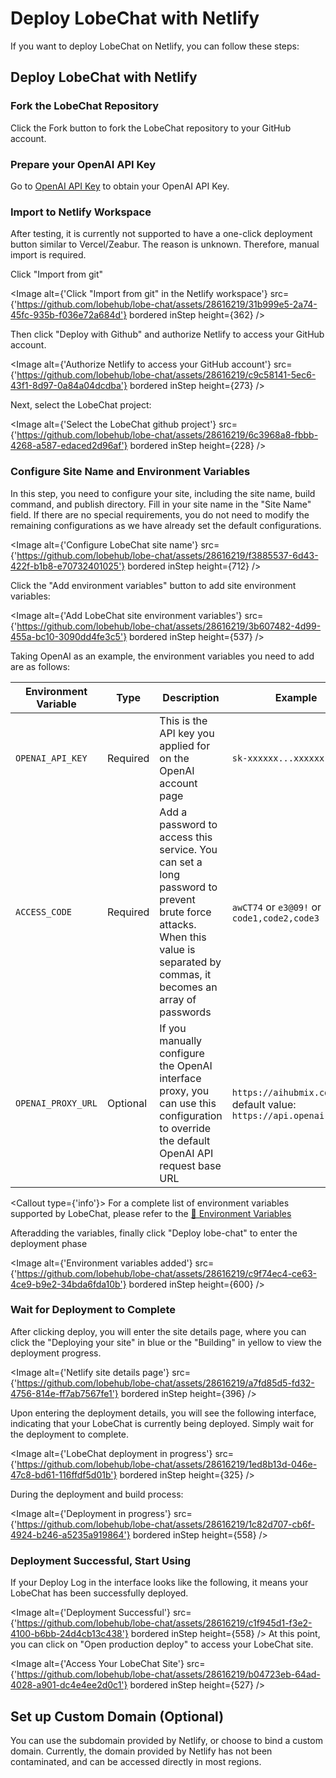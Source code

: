 
# Deploy LobeChat with Netlify

If you want to deploy LobeChat on Netlify, you can follow these steps:

## Deploy LobeChat with Netlify

<Steps>

### Fork the LobeChat Repository

Click the Fork button to fork the LobeChat repository to your GitHub account.

### Prepare your OpenAI API Key

Go to [OpenAI API Key](https://platform.openai.com/account/api-keys) to obtain your OpenAI API Key.

### Import to Netlify Workspace

<Callout>
  After testing, it is currently not supported to have a one-click deployment button similar to
  Vercel/Zeabur. The reason is unknown. Therefore, manual import is required.
</Callout>

Click "Import from git"

<Image
  alt={'Click "Import from git" in the Netlify workspace'}
  src={'https://github.com/lobehub/lobe-chat/assets/28616219/31b999e5-2a74-45fc-935b-f036e72a684d'}
  bordered
  inStep
  height={362}
/>

Then click "Deploy with Github" and authorize Netlify to access your GitHub account.

<Image
  alt={'Authorize Netlify to access your GitHub account'}
  src={'https://github.com/lobehub/lobe-chat/assets/28616219/c9c58141-5ec6-43f1-8d97-0a84a04dcdba'}
  bordered
  inStep
  height={273}
/>

Next, select the LobeChat project:

<Image
  alt={'Select the LobeChat github project'}
  src={'https://github.com/lobehub/lobe-chat/assets/28616219/6c3968a8-fbbb-4268-a587-edaced2d96af'}
  bordered
  inStep
  height={228}
/>

### Configure Site Name and Environment Variables

In this step, you need to configure your site, including the site name, build command, and publish directory. Fill in your site name in the "Site Name" field. If there are no special requirements, you do not need to modify the remaining configurations as we have already set the default configurations.

<Image
  alt={'Configure LobeChat site name'}
  src={'https://github.com/lobehub/lobe-chat/assets/28616219/f3885537-6d43-422f-b1b8-e70732401025'}
  bordered
  inStep
  height={712}
/>

Click the "Add environment variables" button to add site environment variables:

<Image
  alt={'Add LobeChat site environment variables'}
  src={'https://github.com/lobehub/lobe-chat/assets/28616219/3b607482-4d99-455a-bc10-3090dd4fe3c5'}
  bordered
  inStep
  height={537}
/>

Taking OpenAI as an example, the environment variables you need to add are as follows:

| Environment Variable | Type | Description | Example |
| --- | --- | --- | --- |
| `OPENAI_API_KEY` | Required | This is the API key you applied for on the OpenAI account page | `sk-xxxxxx...xxxxxx` |
| `ACCESS_CODE` | Required | Add a password to access this service. You can set a long password to prevent brute force attacks. When this value is separated by commas, it becomes an array of passwords | `awCT74` or `e3@09!` or `code1,code2,code3` |
| `OPENAI_PROXY_URL` | Optional | If you manually configure the OpenAI interface proxy, you can use this configuration to override the default OpenAI API request base URL | `https://aihubmix.com/v1`, default value: `https://api.openai.com/v1` |

<Callout type={'info'}>
  For a complete list of environment variables supported by LobeChat, please refer to the [📘
  Environment Variables](/en/self-hosting/environment-variables)
</Callout>

Afteradding the variables, finally click "Deploy lobe-chat" to enter the deployment phase

<Image
  alt={'Environment variables added'}
  src={'https://github.com/lobehub/lobe-chat/assets/28616219/c9f74ec4-ce63-4ce9-b9e2-34bda6fda10b'}
  bordered
  inStep
  height={600}
/>

### Wait for Deployment to Complete

After clicking deploy, you will enter the site details page, where you can click the "Deploying your site" in blue or the "Building" in yellow to view the deployment progress.

<Image
  alt={'Netlify site details page'}
  src={'https://github.com/lobehub/lobe-chat/assets/28616219/a7fd85d5-fd32-4756-814e-ff7ab7567fe1'}
  bordered
  inStep
  height={396}
/>

Upon entering the deployment details, you will see the following interface, indicating that your LobeChat is currently being deployed. Simply wait for the deployment to complete.

<Image
  alt={'LobeChat deployment in progress'}
  src={'https://github.com/lobehub/lobe-chat/assets/28616219/1ed8b13d-046e-47c8-bd61-116ffdf5d01b'}
  bordered
  inStep
  height={325}
/>

During the deployment and build process:

<Image
  alt={'Deployment in progress'}
  src={'https://github.com/lobehub/lobe-chat/assets/28616219/1c82d707-cb6f-4924-b246-a5235a919864'}
  bordered
  inStep
  height={558}
/>

### Deployment Successful, Start Using

If your Deploy Log in the interface looks like the following, it means your LobeChat has been successfully deployed.

<Image
  alt={'Deployment Successful'}
  src={'https://github.com/lobehub/lobe-chat/assets/28616219/c1f945d1-f3e2-4100-b6bb-24d4cb13c438'}
  bordered
  inStep
  height={558}
/>
At this point, you can click on "Open production deploy" to access your LobeChat site.

<Image
  alt={'Access Your LobeChat Site'}
  src={'https://github.com/lobehub/lobe-chat/assets/28616219/b04723eb-64ad-4028-a901-dc4e4ee2d0c1'}
  bordered
  inStep
  height={527}
/>

</Steps>

## Set up Custom Domain (Optional)

You can use the subdomain provided by Netlify, or choose to bind a custom domain. Currently, the domain provided by Netlify has not been contaminated, and can be accessed directly in most regions.

[//]: # '[![][deploy-button-image]][deploy-link]'
[//]: # '[deploy-button-image]: https://www.netlify.com/img/deploy/button.svg'
[//]: # '[deploy-link]: https://app.netlify.com/start/deploy?repository=https://github.com/lobehub/lobe-chat'
[//]: # '### 授权 Netlify 访问你的 GitHub 账号'
[//]: # '点击 「Connect to GitHub」，授权 Netlify 访问你的 GitHub 账号：'
[//]: # 'Image'
[//]: # 'github.com/lobehub/lobe-chat/assets/28616219/8ee533d5-f7e9-4523-991b-2c23a72c1530'
[//]: # '  bordered'
[//]: # '  width={790}'
[//]: # '  height={556}'
[//]: # '/>'
